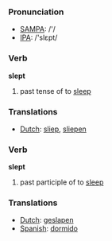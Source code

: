 === Pronunciation ===
*[[w:SAMPA|SAMPA]]: /'/
*[[w:IPA|IPA]]: /'slεpt/

=== Verb ===

'''slept'''

# past tense of to [[sleep]]

=== Translations ===
*[[Dutch]]: [[sliep]], [[sliepen]]

=== Verb ===

'''slept'''

# past participle of to [[sleep]]

=== Translations ===
*[[Dutch]]: [[geslapen]]
*[[Spanish]]: [[dormido]]